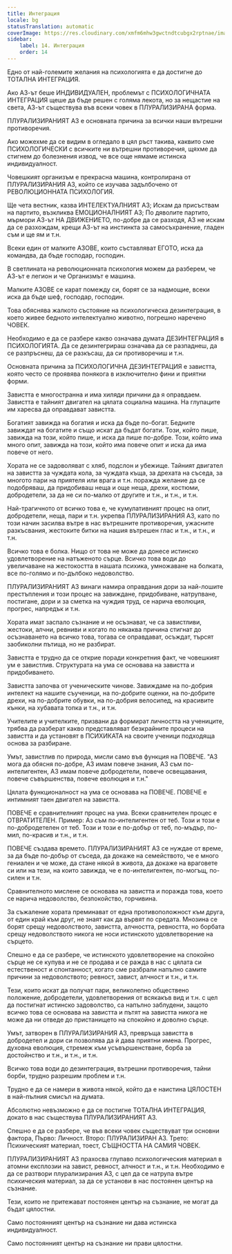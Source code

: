 ```yaml
---
title: Интеграция
locale: bg
statusTranslation: automatic
coverImage: https://res.cloudinary.com/xmfm6mhw3gwctndtcubgx2rptnae/image/upload/v1740337243/small_cover_educacion_fundamental_a051170f1c.webp
sidebar:
    label: 14. Интеграция
    order: 14
---
```

Едно от най-големите желания на психологията е да достигне до ТОТАЛНА ИНТЕГРАЦИЯ.

Ако АЗ-ът беше ИНДИВИДУАЛЕН, проблемът с ПСИХОЛОГИЧНАТА ИНТЕГРАЦИЯ щеше да бъде решен с голяма лекота, но за нещастие на света, АЗ-ът съществува във всеки човек в ПЛУРАЛИЗИРАНА форма.

ПЛУРАЛИЗИРАНИЯТ АЗ е основната причина за всички наши вътрешни противоречия.

Ако можехме да се видим в огледало в цял ръст такива, каквито сме ПСИХОЛОГИЧЕСКИ с всичките ни вътрешни противоречия, щяхме да стигнем до болезнения извод, че все още нямаме истинска индивидуалност.

Човешкият организъм е прекрасна машина, контролирана от ПЛУРАЛИЗИРАНИЯ АЗ, който се изучава задълбочено от РЕВОЛЮЦИОННАТА ПСИХОЛОГИЯ.

Ще чета вестник, казва ИНТЕЛЕКТУАЛНИЯТ АЗ; Искам да присъствам на партито, възкликва ЕМОЦИОНАЛНИЯТ АЗ; По дяволите партито, мърмори АЗ-ът НА ДВИЖЕНИЕТО, по-добре да се разходя, АЗ не искам да се разхождам, крещи АЗ-ът на инстинкта за самосъхранение, гладен съм и ще ям и т.н.

Всеки един от малките АЗОВЕ, които съставляват ЕГОТО, иска да командва, да бъде господар, господин.

В светлината на революционната психология можем да разберем, че АЗ-ът е легион и че Организмът е машина.

Малките АЗОВЕ се карат помежду си, борят се за надмощие, всеки иска да бъде шеф, господар, господин.

Това обяснява жалкото състояние на психологическа дезинтеграция, в което живее бедното интелектуално животно, погрешно наречено ЧОВЕК.

Необходимо е да се разбере какво означава думата ДЕЗИНТЕГРАЦИЯ в ПСИХОЛОГИЯТА. Да се дезинтегрираш означава да се разпаднеш, да се разпръснеш, да се разкъсаш, да си противоречиш и т.н.

Основната причина за ПСИХОЛОГИЧНА ДЕЗИНТЕГРАЦИЯ е завистта, която често се проявява понякога в изключително фини и приятни форми.

Завистта е многостранна и има хиляди причини да я оправдаем. Завистта е тайният двигател на цялата социална машина. На глупаците им харесва да оправдават завистта.

Богатият завижда на богатия и иска да бъде по-богат. Бедните завиждат на богатите и също искат да бъдат богати. Този, който пише, завижда на този, който пише, и иска да пише по-добре. Този, който има много опит, завижда на този, който има повече опит и иска да има повече от него.

Хората не се задоволяват с хляб, подслон и убежище. Тайният двигател на завистта за чуждата кола, за чуждата къща, за дрехата на съседа, за многото пари на приятеля или врага и т.н. поражда желание да се подобряваш, да придобиваш неща и още неща, дрехи, костюми, добродетели, за да не си по-малко от другите и т.н., и т.н., и т.н.

Най-трагичното от всичко това е, че кумулативният процес на опит, добродетели, неща, пари и т.н. укрепва ПЛУРАЛИЗИРАНИЯ АЗ, като по този начин засилва вътре в нас вътрешните противоречия, ужасните разкъсвания, жестоките битки на нашия вътрешен глас и т.н., и т.н., и т.н.

Всичко това е болка. Нищо от това не може да донесе истинско удовлетворение на натъженото сърце. Всичко това води до увеличаване на жестокостта в нашата психика, умножаване на болката, все по-голямо и по-дълбоко недоволство.

ПЛУРАЛИЗИРАНИЯТ АЗ винаги намира оправдания дори за най-лошите престъпления и този процес на завиждане, придобиване, натрупване, постигане, дори и за сметка на чуждия труд, се нарича еволюция, прогрес, напредък и т.н.

Хората имат заспало съзнание и не осъзнават, че са завистливи, жестоки, алчни, ревниви и когато по някаква причина стигнат до осъзнаването на всичко това, тогава се оправдават, осъждат, търсят заобиколни пътища, но не разбират.

Завистта е трудно да се открие поради конкретния факт, че човешкият ум е завистлив. Структурата на ума се основава на завистта и придобиването.

Завистта започва от ученическите чинове. Завиждаме на по-добрия интелект на нашите съученици, на по-добрите оценки, на по-добрите дрехи, на по-добрите обувки, на по-добрия велосипед, на красивите кънки, на хубавата топка и т.н., и т.н.

Учителите и учителките, призвани да формират личността на учениците, трябва да разберат какво представляват безкрайните процеси на завистта и да установят в ПСИХИКАТА на своите ученици подходяща основа за разбиране.

Умът, завистлив по природа, мисли само във функция на ПОВЕЧЕ. "АЗ мога да обясня по-добре, АЗ имам повече знания, АЗ съм по-интелигентен, АЗ имам повече добродетели, повече освещавания, повече съвършенства, повече еволюция и т.н."

Цялата функционалност на ума се основава на ПОВЕЧЕ. ПОВЕЧЕ е интимният таен двигател на завистта.

ПОВЕЧЕ е сравнителният процес на ума. Всеки сравнителен процес е ОТВРАТИТЕЛЕН. Пример: Аз съм по-интелигентен от теб. Този и този е по-добродетелен от теб. Този и този е по-добър от теб, по-мъдър, по-мил, по-красив и т.н., и т.н.

ПОВЕЧЕ създава времето. ПЛУРАЛИЗИРАНИЯТ АЗ се нуждае от време, за да бъде по-добър от съседа, да докаже на семейството, че е много гениален и че може, да стане някой в живота, да докаже на враговете си или на тези, на които завижда, че е по-интелигентен, по-могъщ, по-силен и т.н.

Сравнителното мислене се основава на завистта и поражда това, което се нарича недоволство, безпокойство, горчивина.

За съжаление хората преминават от една противоположност към друга, от един край към друг, не знаят как да вървят по средата. Мнозина се борят срещу недоволството, завистта, алчността, ревността, но борбата срещу недоволството никога не носи истинското удовлетворение на сърцето.

Спешно е да се разбере, че истинското удовлетворение на спокойно сърце не се купува и не се продава и се ражда в нас с цялата си естественост и спонтанност, когато сме разбрали напълно самите причини за недоволството; ревност, завист, алчност и т.н., и т.н.

Тези, които искат да получат пари, великолепно обществено положение, добродетели, удовлетворения от всякакъв вид и т.н. с цел да постигнат истинско задоволство, са напълно заблудени, защото всичко това се основава на завистта и пътят на завистта никога не може да ни отведе до пристанището на спокойно и доволно сърце.

Умът, затворен в ПЛУРАЛИЗИРАНИЯ АЗ, превръща завистта в добродетел и дори си позволява да ѝ дава приятни имена. Прогрес, духовна еволюция, стремеж към усъвършенстване, борба за достойнство и т.н., и т.н., и т.н.

Всичко това води до дезинтеграция, вътрешни противоречия, тайни борби, трудно разрешим проблем и т.н.

Трудно е да се намери в живота някой, който да е наистина ЦЯЛОСТЕН в най-пълния смисъл на думата.

Абсолютно невъзможно е да се постигне ТОТАЛНА ИНТЕГРАЦИЯ, докато в нас съществува ПЛУРАЛИЗИРАНИЯТ АЗ.

Спешно е да се разбере, че във всеки човек съществуват три основни фактора, Първо: Личност. Второ: ПЛУРАЛИЗИРАН АЗ. Трето: Психическият материал, тоест, СЪЩНОСТТА НА САМИЯ ЧОВЕК.

ПЛУРАЛИЗИРАНИЯТ АЗ прахосва глупаво психологическия материал в атомни експлозии на завист, ревност, алчност и т.н., и т.н. Необходимо е да се разтвори плурализирания АЗ, с цел да се натрупа вътре психическия материал, за да се установи в нас постоянен център на съзнание.

Тези, които не притежават постоянен център на съзнание, не могат да бъдат цялостни.

Само постоянният център на съзнание ни дава истинска индивидуалност.

Само постоянният център на съзнание ни прави цялостни.

